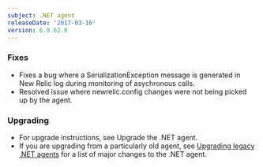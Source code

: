 ```yaml
---
subject: .NET agent
releaseDate: '2017-03-16'
version: 6.9.62.0
---
```


### Fixes

* Fixes a bug where a SerializationException message is generated in New Relic log during monitoring of asychronous calls.
* Resolved issue where newrelic.config changes were not being picked up by the agent.

### Upgrading

* For upgrade instructions, see Upgrade the .NET agent.
* If you are upgrading from a particularly old agent, see [Upgrading legacy .NET agents](https://docs.newrelic.com/docs/agents/net-agent/troubleshooting/upgrade-legacy-net-agents) for a list of major changes to the .NET agent.

